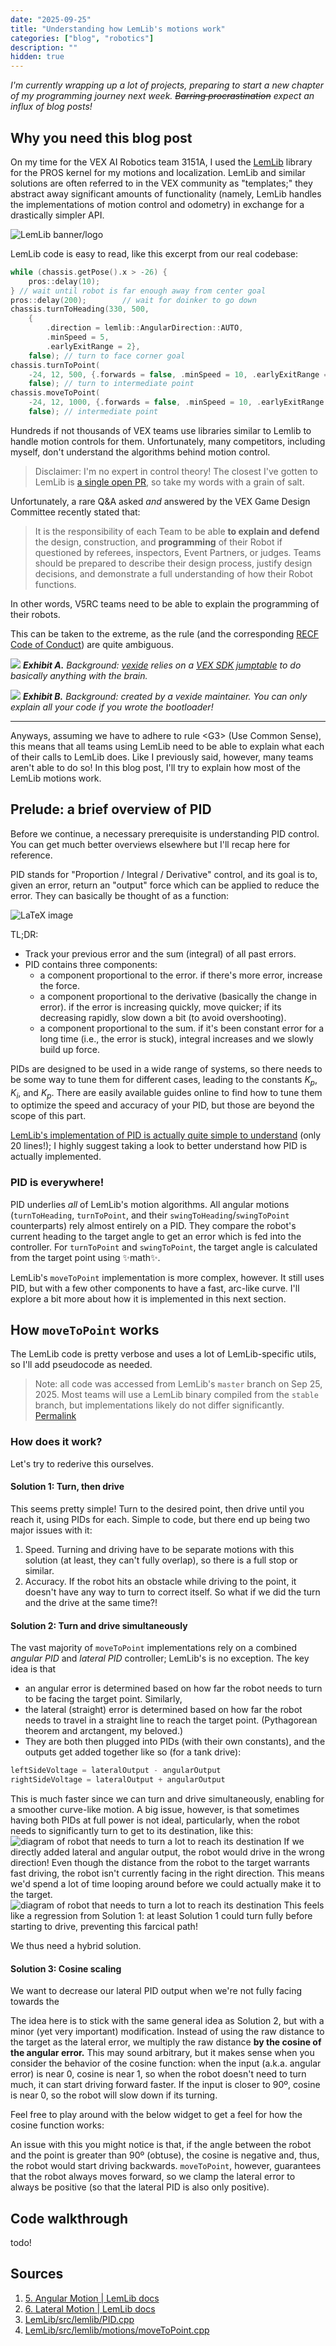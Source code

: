 ```yaml
---
date: "2025-09-25"
title: "Understanding how LemLib's motions work"
categories: ["blog", "robotics"]
description: ""
hidden: true
---
```



*I'm currently wrapping up a lot of projects, preparing to start a new chapter of my programming journey next week. ~~Barring procrastination~~ expect an influx of blog posts!*

## Why you need this blog post

On my time for the VEX AI Robotics team 3151A, I used the [LemLib](https://github.com/LemLib/LemLib) library for the PROS kernel for my motions and localization. LemLib and similar solutions are often referred to in the VEX community as "templates;" they abstract away significant amounts of functionality (namely, LemLib handles the implementations of motion control and odometry) in exchange for a drastically simpler API.

![LemLib banner/logo](assets/move2point.md/1.png)

LemLib code is easy to read, like this excerpt from our real codebase:

```cpp
while (chassis.getPose().x > -26) {
    pros::delay(10);
} // wait until robot is far enough away from center goal
pros::delay(200);        // wait for doinker to go down
chassis.turnToHeading(330, 500,
    {
        .direction = lemlib::AngularDirection::AUTO,
        .minSpeed = 5,
        .earlyExitRange = 2},
    false); // turn to face corner goal
chassis.turnToPoint(
    -24, 12, 500, {.forwards = false, .minSpeed = 10, .earlyExitRange = 2},
    false); // turn to intermediate point
chassis.moveToPoint(
    -24, 12, 1000, {.forwards = false, .minSpeed = 10, .earlyExitRange = 2},
    false); // intermediate point
```

Hundreds if not thousands of VEX teams use libraries similar to Lemlib to handle motion controls for them. Unfortunately, many competitors, including myself, don't understand the algorithms behind motion control.

> Disclaimer: I'm no expert in control theory! The closest I've gotten to LemLib is [a single open PR](https://github.com/LemLib/LemLib/pull/274), so take my words with a grain of salt.

Unfortunately, a rare Q&A asked *and* answered by the VEX Game Design Committee recently stated that:

> It is the responsibility of each Team to be able **to explain and defend** the design, construction, and **programming** of their Robot if questioned by referees, inspectors, Event Partners, or judges. Teams should be prepared to describe their design process, justify design decisions, and demonstrate a full understanding of how their Robot functions.

In other words, V5RC teams need to be able to explain the programming of their robots.

This can be taken to the extreme, as the rule (and the corresponding [RECF Code of Conduct](https://v5rc-kb.recf.org/hc/en-us/articles/9653987780375-Code-of-Conduct)) are quite ambiguous.

![](assets/move2point.md/2.png)
***Exhibit A.** Background: [vexide](https://vexide.dev/) relies on a [VEX SDK jumptable](https://github.com/vexide/vex-sdk/tree/main/packages/vex-sdk-jumptable) to do basically anything with the brain.*

[![](assets/move2point.md/3.png)](https://github.com/Gavin-Niederman/student-centered-arcade-drive/)
***Exhibit B.** Background: created by a vexide maintainer. You can only explain all your code if you wrote the bootloader!*

---

Anyways, assuming we have to adhere to rule \<G3> (Use Common Sense), this means that all teams using LemLib need to be able to explain what each of their calls to LemLib does. Like I previously said, however, many teams aren't able to do so! In this blog post, I'll try to explain how most of the LemLib motions work.

## Prelude: a brief overview of PID

Before we continue, a necessary prerequisite is understanding PID control. You can get much better overviews elsewhere but I'll recap here for reference.

PID stands for "Proportion / Integral / Derivative" control, and its goal is to, given an error, return an "output" force which can be applied to reduce the error. They can basically be thought of as a function:

![LaTeX image](https://latex.codecogs.com/svg.image?%5Ctext%7BPID%7D(%5Ctext%7Berror%7D)%20%3D%20K_p%20%5Ccdot%20%5Ctext%7Berror%7D%20%5Ccdot%20K_i%20%5Ccdot%20%5Ctext%7Btotal%20error%7D%20%2B%20K_d%20%5Ccdot%20%5Ctext%7Bchange%20in%20error%7D)

TL;DR:

- Track your previous error and the sum (integral) of all past errors.
- PID contains three components:
  - a component proportional to the error. if there's more error, increase the force.
  - a component proportional to the derivative (basically the change in error). if the error is increasing quickly, move quicker; if its decreasing rapidly, slow down a bit (to avoid overshooting).
  - a component proportional to the sum. if it's been constant error for a long time (i.e., the error is stuck), integral increases and we slowly build up force.

PIDs are designed to be used in a wide range of systems, so there needs to be some way to tune them for different cases, leading to the constants $K_p$, $K_i$, and $K_p$. There are easily available guides online to find how to tune them to optimize the speed and accuracy of your PID, but those are beyond the scope of this part.

[LemLib's implementation of PID is actually quite simple to understand](https://github.com/LemLib/LemLib/blob/e6318a9d7180e2e743bb0298860a7a943edd159a/src/lemlib/PID.cpp#L22C1-L43C2) (only 20 lines!); I highly suggest taking a look to better understand how PID is actually implemented.

### PID is everywhere!

PID underlies _all_ of LemLib's motion algorithms. All angular motions (`turnToHeading`, `turnToPoint`, and their `swingToHeading`/`swingToPoint` counterparts) rely almost entirely on a PID. They compare the robot's current heading to the target angle to get an error which is fed into the controller. For `turnToPoint` and `swingToPoint`, the target angle is calculated from the target point using ✨math✨.

LemLib's `moveToPoint` implementation is more complex, however. It still uses PID, but with a few other components to have a fast, arc-like curve. I'll explore a bit more about how it is implemented in this next section.

## How `moveToPoint` works

The LemLib code is pretty verbose and uses a lot of LemLib-specific utils, so I'll add pseudocode as needed.

> Note: all code was accessed from LemLib's `master` branch on Sep 25, 2025. Most teams will use a LemLib binary compiled from the `stable` branch, but implementations likely do not differ significantly. [Permalink](https://github.com/LemLib/LemLib/blob/e6318a9d7180e2e743bb0298860a7a943edd159a/src/lemlib/motions/moveToPoint.cpp)

### How does it work?

Let's try to rederive this ourselves.

#### Solution 1: Turn, then drive

This seems pretty simple! Turn to the desired point, then drive until you reach it, using PIDs for each. Simple to code, but there end up being two major issues with it:

1. Speed. Turning and driving have to be separate motions with this solution (at least, they can't fully overlap), so there is a full stop or similar.
2. Accuracy. If the robot hits an obstacle while driving to the point, it doesn't have any way to turn to correct itself.
   So what if we did the turn and the drive at the same time?!

#### Solution 2: Turn and drive simultaneously

The vast majority of `moveToPoint` implementations rely on a combined _angular PID_ and _lateral PID_ controller; LemLib's is no exception. The key idea is that

- an angular error is determined based on how far the robot needs to turn to be facing the target point. Similarly,
- the lateral (straight) error is determined based on how far the robot needs to travel in a straight line to reach the target point. (Pythagorean theorem and arctangent, my beloved.)
- They are both then plugged into PIDs (with their own constants), and the outputs get added together like so (for a tank drive):

```python
leftSideVoltage = lateralOutput - angularOutput
rightSideVoltage = lateralOutput + angularOutput
```

This is much faster since we can turn and drive simultaneously, enabling for a smoother curve-like motion. A big issue, however, is that sometimes having both PIDs at full power is not ideal, particularly, when the robot needs to significantly turn to get to its destination, like this:
![diagram of robot that needs to turn a lot to reach its destination](assets/move2point.md/4.png)
If we directly added lateral and angular output, the robot would drive in the wrong direction! Even though the distance from the robot to the target warrants fast driving, the robot isn't currently facing in the right direction. This means we'd spend a lot of time looping around before we could actually make it to the target.
![diagram of robot that needs to turn a lot to reach its destination](assets/move2point.md/5.png)
This feels like a regression from Solution 1: at least Solution 1 could turn fully before starting to drive, preventing this farcical path!

We thus need a hybrid solution.

#### Solution 3: Cosine scaling

We want to decrease our lateral PID output when we're not fully facing towards the

The idea here is to stick with the same general idea as Solution 2, but with a minor (yet very important) modification. Instead of using the raw distance to the target as the lateral error, we multiply the raw distance **by the cosine of the angular error.** This may sound arbitrary, but it makes sense when you consider the behavior of the cosine function: when the input (a.k.a. angular error) is near 0, cosine is near 1, so when the robot doesn't need to turn much, it can start driving forward faster. If the input is closer to 90º, cosine is near 0, so the robot will slow down if its turning.

Feel free to play around with the below widget to get a feel for how the cosine function works:

<CosineViz client:load />

An issue with this you might notice is that, if the angle between the robot and the point is greater than 90º (obtuse), the cosine is negative and, thus, the robot would start driving backwards. `moveToPoint`, however, guarantees that the robot always moves forward, so we clamp the lateral error to always be positive (so that the lateral PID is also only positive).

## Code walkthrough

todo!

## Sources

1. [5. Angular Motion | LemLib docs](https://lemlib.readthedocs.io/en/stable/tutorials/5_angular_motion.html)
2. [6. Lateral Motion | LemLib docs](https://lemlib.readthedocs.io/en/stable/tutorials/6_lateral_motion.html)
3. [LemLib/src/lemlib/PID.cpp](https://github.com/LemLib/LemLib/blob/master/src/lemlib/PID.cpp)
4. [LemLib/src/lemlib/motions/moveToPoint.cpp](https://github.com/LemLib/LemLib/blob/master/src/lemlib/motions/moveToPoint.cpp)

